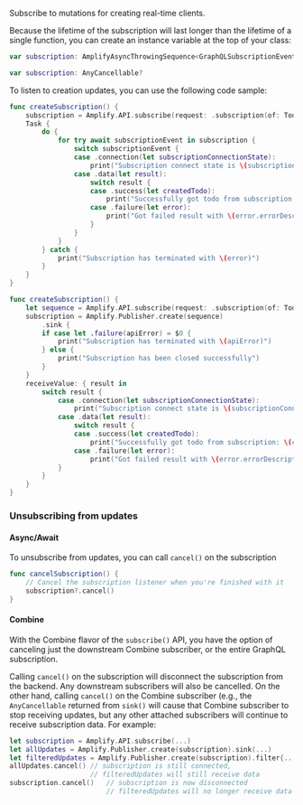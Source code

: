 Subscribe to mutations for creating real-time clients.

Because the lifetime of the subscription will last longer than the lifetime of a single function, you can create an instance variable at the top of your class:

<BlockSwitcher>

<Block name="Async/Await">

```swift
var subscription: AmplifyAsyncThrowingSequence<GraphQLSubscriptionEvent<Todo>>
```

</Block>

<Block name="Combine">

```swift
var subscription: AnyCancellable?
```

</Block>

</BlockSwitcher>

To listen to creation updates, you can use the following code sample:

<BlockSwitcher>

<Block name="Async/Await">

```swift
func createSubscription() {
    subscription = Amplify.API.subscribe(request: .subscription(of: Todo.self, type: .onCreate))
    Task {
        do {
            for try await subscriptionEvent in subscription {
                switch subscriptionEvent {
                case .connection(let subscriptionConnectionState):
                    print("Subscription connect state is \(subscriptionConnectionState)")
                case .data(let result):
                    switch result {
                    case .success(let createdTodo):
                        print("Successfully got todo from subscription: \(createdTodo)")
                    case .failure(let error):
                        print("Got failed result with \(error.errorDescription)")
                    }
                }
            }
        } catch {
            print("Subscription has terminated with \(error)")
        }
    }
}
```
</Block>

<Block name="Combine">

```swift
func createSubscription() {
    let sequence = Amplify.API.subscribe(request: .subscription(of: Todo.self, type: .onCreate))
    subscription = Amplify.Publisher.create(sequence)
        .sink {
        if case let .failure(apiError) = $0 {
            print("Subscription has terminated with \(apiError)")
        } else {
            print("Subscription has been closed successfully")
        }
    }
    receiveValue: { result in
        switch result {
            case .connection(let subscriptionConnectionState):
                print("Subscription connect state is \(subscriptionConnectionState)")
            case .data(let result):
                switch result {
                case .success(let createdTodo):
                    print("Successfully got todo from subscription: \(createdTodo)")
                case .failure(let error):
                    print("Got failed result with \(error.errorDescription)")
            }
        }
    }
}
```

</Block>

</BlockSwitcher>

### Unsubscribing from updates

#### Async/Await

To unsubscribe from updates, you can call `cancel()` on the subscription

```swift
func cancelSubscription() {
    // Cancel the subscription listener when you're finished with it
    subscription?.cancel()
}
```

#### Combine

With the Combine flavor of the `subscribe()` API, you have the option of canceling just the downstream Combine subscriber, or the entire GraphQL subscription.

Calling `cancel()` on the subscription will disconnect the subscription from the backend. Any downstream subscribers will also be cancelled. On the other hand, calling `cancel()` on the Combine subscriber (e.g., the `AnyCancellable` returned from `sink()` will cause that Combine subscriber to stop receiving updates, but any other attached subscribers will continue to receive subscription data. For example:

```swift
let subscription = Amplify.API.subscribe(...)
let allUpdates = Amplify.Publisher.create(subscription).sink(...)
let filteredUpdates = Amplify.Publisher.create(subscription).filter{...}.sink(...)
allUpdates.cancel() // subscription is still connected,
                    // filteredUpdates will still receive data
subscription.cancel()   // subscription is now disconnected
                        // filteredUpdates will no longer receive data
```
